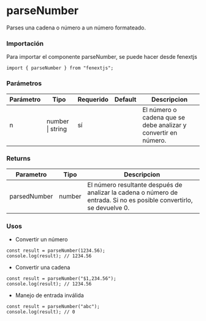 # parseNumber

Parses una cadena o número a un número formateado.

### Importación

Para importar el componente parseNumber, se puede hacer desde fenextjs

```tsx copy
import { parseNumber } from "fenextjs";
```

### Parámetros

| Parámetro | Tipo             | Requerido | Default | Descripcion                                                    |
| --------- | ---------------- | --------- | ------- | -------------------------------------------------------------- |
| n         | number \| string | sí        |         | El número o cadena que se debe analizar y convertir en número. |

### Returns

| Parametro    | Tipo   | Descripcion                                                                                                          |
| ------------ | ------ | -------------------------------------------------------------------------------------------------------------------- |
| parsedNumber | number | El número resultante después de analizar la cadena o número de entrada. Si no es posible convertirlo, se devuelve 0. |

### Usos

- Convertir un número

```tsx copy
const result = parseNumber(1234.56);
console.log(result); // 1234.56
```

- Convertir una cadena

```tsx copy
const result = parseNumber("$1,234.56");
console.log(result); // 1234.56
```

- Manejo de entrada inválida

```tsx copy
const result = parseNumber("abc");
console.log(result); // 0
```
